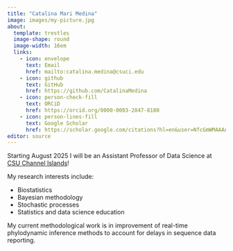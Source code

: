 ```yaml
---
title: "Catalina Mari Medina"
image: images/my-picture.jpg
about: 
  template: trestles
  image-shape: round
  image-width: 16em
  links:
    - icon: envelope
      text: Email
      href: mailto:catalina.medina@csuci.edu
    - icon: github
      text: GitHub
      href: https://github.com/CatalinaMedina
    - icon: person-check-fill
      text: ORCiD
      href: https://orcid.org/0000-0003-2847-8180
    - icon: person-lines-fill
      text: Google Scholar
      href: https://scholar.google.com/citations?hl=en&user=NfcGmWMAAAAJ
editor: source
---
```


Starting August 2025 I will be an Assistant Professor of Data Science at [CSU Channel Islands](https://www.csuci.edu/)! 

My research interests include:

- Biostatistics
- Bayesian methodology
- Stochastic processes
- Statistics and data science education

My current methodological work is in improvement of real-time phylodynamic inference methods to account for delays in sequence data reporting.

